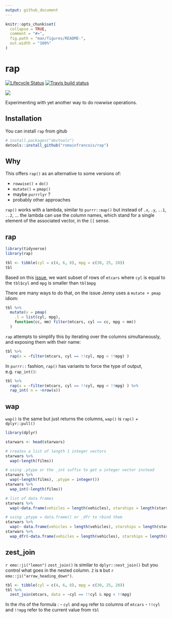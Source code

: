 ```yaml
---
output: github_document
---
```


<!-- README.md is generated from README.Rmd. Please edit that file -->

```r
knitr::opts_chunk$set(
  collapse = TRUE,
  comment = "#>",
  fig.path = "man/figures/README-",
  out.width = "100%"
)
```
# rap

[![Lifecycle Status](https://img.shields.io/badge/lifecycle-experimental-blue.svg)](https://www.tidyverse.org/lifecycle/)
[![Travis build status](https://travis-ci.org/romainfrancois/rap.svg?branch=master)](https://travis-ci.org/romainfrancois/rap)

![](https://media.giphy.com/media/l41Yy7rv1mVZNQCT6/giphy.gif)

Experimenting with yet another way to do rowwise operations. 

## Installation

You can install `rap` from gitub

``` r
# install.packages("devtools")
detools::install_github("romainfrancois/rap")
```

## Why

This offers `rap()` as an alternative to some versions of:

 - `rowwise()` + `do()`
 - `mutate()` + `pmap()`
 - maybe `purrrlyr` ?
 - probably other approaches

`rap()` works with a lambda, similar to `purrr::map()` but instead of `.x`, `.y`, `..1`, `..2`, ...
the lambda can use the column names, which stand for a single element of the associated vector, in the 
`[[` sense. 


## rap

```r
library(tidyverse)
library(rap)

tbl <- tibble(cyl = c(4, 6, 8), mpg = c(30, 25, 20)) 
tbl
```

Based on this [issue](https://github.com/tidyverse/purrr/issues/280), we want subset of 
rows of `mtcars` where `cyl` is equal to the `tbl$cyl` and `mpg` is smaller than `tbl$mpg`

There are many ways to do that, on the issue Jenny uses a `mutate + pmap` idiom: 

```r
tbl %>%
  mutate(x = pmap(
    .l = list(cyl, mpg),
    function(cc, mm) filter(mtcars, cyl == cc, mpg < mm))
  )
```

`rap` attempts to simplify this by iterating over the columns simultaneously, and exposing 
them with their name: 

```r
tbl %>% 
  rap(x = ~filter(mtcars, cyl == !!cyl, mpg < !!mpg) )
```

In `purrr::` fashion, `rap()` has variants to force the type of output, e.g. `rap_int()`: 

```r
tbl %>% 
  rap(x = ~filter(mtcars, cyl == !!cyl, mpg < !!mpg) ) %>% 
  rap_int( n = ~nrow(x))
```

## wap

`wap()` is the same but just returns the columns, `wap()` is `rap()` + `dplyr::pull()`

```r
library(dplyr)

starwars <- head(starwars)

# creates a list of length 1 integer vectors
starwars %>% 
  wap(~length(films)) 

# using .ptype or the _int suffix to get a integer vector instead
starwars %>% 
  wap(~length(films), .ptype = integer())
starwars %>% 
  wap_int(~length(films))

# list of data frames
starwars %>% 
  wap(~data.frame(vehicles = length(vehicles), starships = length(starships)))

# using .ptype = data.frame() or _dfr to rbind them
starwars %>% 
  wap(~ data.frame(vehicles = length(vehicles), starships = length(starships)), .ptype = data.frame())
starwars %>% 
  wap_dfr(~data.frame(vehicles = length(vehicles), starships = length(starships)))
```


## zest_join

`r emo::ji("lemon")` `zest_join()` is similar to `dplyr::nest_join()` but 
you control what goes in the nested column. `Z` is `N` but `r emo::ji("arrow_heading_down")`. 

```r
tbl <- tibble(cyl = c(4, 6, 8), mpg = c(30, 25, 20)) 
tbl %>%
  zest_join(mtcars, data = ~cyl == !!cyl & mpg < !!mpg)
```

In the rhs of the formula : 
 - `cyl` and `mpg` refer to columns of `mtcars`
 - `!!cyl` and `!!mpg` refer to the current value from `tbl` 



